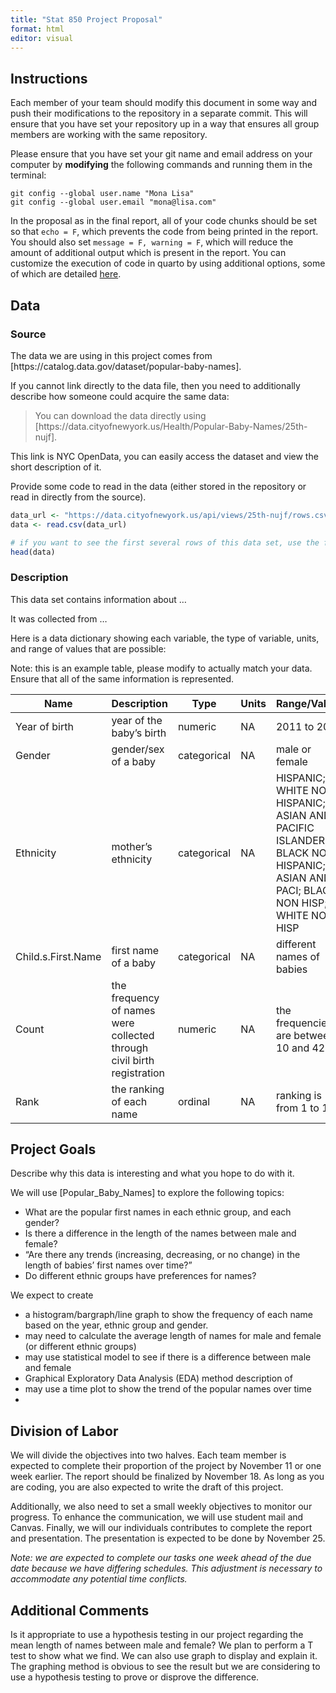 ```yaml
---
title: "Stat 850 Project Proposal"
format: html
editor: visual
---
```


## Instructions

Each member of your team should modify this document in some way and push their modifications to the repository in a separate commit. This will ensure that you have set your repository up in a way that ensures all group members are working with the same repository.

Please ensure that you have set your git name and email address on your computer by **modifying** the following commands and running them in the terminal:

```         
git config --global user.name "Mona Lisa"
git config --global user.email "mona@lisa.com"
```

In the proposal as in the final report, all of your code chunks should be set so that `echo = F`, which prevents the code from being printed in the report. You should also set `message = F, warning = F`, which will reduce the amount of additional output which is present in the report. You can customize the execution of code in quarto by using additional options, some of which are detailed [here](https://quarto.org/docs/computations/execution-options.html).

## Data

### Source

The data we are using in this project comes from \[https://catalog.data.gov/dataset/popular-baby-names\].

If you cannot link directly to the data file, then you need to additionally describe how someone could acquire the same data:

> You can download the data directly using \[https://data.cityofnewyork.us/Health/Popular-Baby-Names/25th-nujf\].

This link is NYC OpenData, you can easily access the dataset and view the short description of it.

Provide some code to read in the data (either stored in the repository or read in directly from the source).

```r
data_url <- "https://data.cityofnewyork.us/api/views/25th-nujf/rows.csv?accessType=DOWNLOAD"
data <- read.csv(data_url)

# if you want to see the first several rows of this data set, use the following code
head(data)
```

### Description

This data set contains information about ...

It was collected from ...

Here is a data dictionary showing each variable, the type of variable, units, and range of values that are possible:

Note: this is an example table, please modify to actually match your data. Ensure that all of the same information is represented.

| Name               | Description                                                            | Type        | Units | Range/Values                                                                                                                 |
|---------------|---------------|---------------|---------------|---------------|
| Year of birth      | year of the baby's birth                                               | numeric     | NA    | 2011 to 2019                                                                                                                 |
| Gender             | gender/sex of a baby                                                   | categorical | NA    | male or female                                                                                                               |
| Ethnicity          | mother's ethnicity                                                     | categorical | NA    | HISPANIC; WHITE NON HISPANIC; ASIAN AND PACIFIC ISLANDER; BLACK NON HISPANIC; ASIAN AND PACI; BLACK NON HISP; WHITE NON HISP |
| Child.s.First.Name | first name of a baby                                                   | categorical | NA    | different names of babies                                                                                                    |
| Count              | the frequency of names were collected through civil birth registration | numeric     | NA    | the frequencies are between 10 and 426                                                                                       |
| Rank               | the ranking of each name                                               | ordinal     | NA    | ranking is from 1 to 102                                                                                                     |

## Project Goals

Describe why this data is interesting and what you hope to do with it.

We will use \[Popular_Baby_Names\] to explore the following topics:

-   What are the popular first names in each ethnic group, and each gender?
-   Is there a difference in the length of the names between male and female?
-   "Are there any trends (increasing, decreasing, or no change) in the length of babies' first names over time?"
-   Do different ethnic groups have preferences for names?

We expect to create

-   a histogram/bargraph/line graph to show the frequency of each name based on the year, ethnic group and gender.
-   may need to calculate the average length of names for male and female (or different ethnic groups)
-   may use statistical model to see if there is a difference between male and female
-   Graphical Exploratory Data Analysis (EDA) method description of
-   may use a time plot to show the trend of the popular names over time
-   

## Division of Labor

We will divide the objectives into two halves. Each team member is expected to complete their proportion of the project by November 11 or one week earlier. The report should be finalized by November 18. As long as you are coding, you are also expected to write the draft of this project.

Additionally, we also need to set a small weekly objectives to monitor our progress. To enhance the communication, we will use student mail and Canvas. Finally, we will our individuals contributes to complete the report and presentation. The presentation is expected to be done by November 25.

*Note: we are expected to complete our tasks one week ahead of the due date because we have differing schedules. This adjustment is necessary to accommodate any potential time conflicts.*

## Additional Comments

Is it appropriate to use a hypothesis testing in our project regarding the mean length of names between male and female? We plan to perform a T test to show what we find. We can also use graph to display and explain it. The graphing method is obvious to see the result but we are considering to use a hypothesis testing to prove or disprove the difference.


